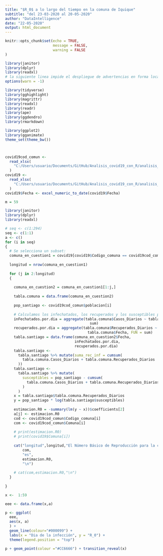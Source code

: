 ```yaml
---
title: "$R_0$ a lo largo del tiempo en la comuna de Iquique"
subtitle: "del 23-03-2020 al 20-05-2020"
author: "DataIntelligence"
date: "22-05-2020"
output: html_document
---
```


```r
knitr::opts_chunk$set(echo = TRUE,
                      message = FALSE,
                      warning = FALSE
)
```

```r
library(janitor)
library(dplyr)
library(readxl)
# la siguiente linea impide el despliegue de advertencias en forma local:
options(warn = -1)

library(tidyverse)
library(gghighlight)
library(magrittr)
library(readxl)
library(readr)
library(ape)
library(ggdendro)
library(rmarkdown)

library(ggplot2)
library(gganimate)
theme_set(theme_bw())



covid19cod_comun <-
  read_xlsx(
    "C:/Users/usuario/Documents/GitHub/Analisis_covid19_con_R/analisis_22_mayo/data_20_mayo_sec.xlsx"
  )
covid19 <-
  read_xlsx(
    "C:/Users/usuario/Documents/GitHub/Analisis_covid19_con_R/analisis_22_mayo/data_20_mayo.xlsx"
  )
covid19$Fecha <- excel_numeric_to_date(covid19$Fecha)  

m = 59
```
```r

library(janitor)
library(dplyr)
library(readxl)

# seq <- c(1:294)
seq <- c(1:1)
a <- c()
for (i in seq)
{
  # Se selecciona un subset:
  comuna_en_cuestion1 = covid19[covid19$Codigo_comuna == covid19cod_comun$Codigo_comuna[i], ]
  
  longitud = nrow(comuna_en_cuestion1)
  
  for (j in 2:longitud)
  {
    
    comuna_en_cuestion2 = comuna_en_cuestion1[1:j,]
    
    tabla.comuna = data.frame(comuna_en_cuestion2)
    
    pop_santiago <- covid19cod_comun$poblacion[i]
    
    # Calculamos los infechatados, los recuperados y los susceptibles por dias:
    inFechatados.por.dia = aggregate(tabla.comuna$Casos_Diarios ~ tabla.comuna$Fecha, FUN =
                                       sum)
    recuperados.por.dia = aggregate(tabla.comuna$Recuperados_Diarios ~
                                      tabla.comuna$Fecha, FUN = sum)
    tabla.santiago = data.frame(comuna_en_cuestion2$Fecha,
                                inFechatados.por.dia,
                                recuperados.por.dia)
    tabla.santiago <-
      tabla.santiago %>% mutate(suma_rec_inf = cumsum(
        tabla.comuna.Casos_Diarios + tabla.comuna.Recuperados_Diarios
      ))
    tabla.santiago <-
      tabla.santiago %>% mutate(
        susceptibles = pop_santiago - cumsum(
          tabla.comuna.Casos_Diarios + tabla.comuna.Recuperados_Diarios
        )
      )
    x = tabla.santiago$tabla.comuna.Recuperados_Diarios
    y = pop_santiago * log(tabla.santiago$susceptibles)
    
    estimacion.R0 = -summary(lm(y ~ x))$coefficients[2]
    a[j] <- estimacion.R0
    cod <- covid19cod_comun$Codigo_comuna[i]
    com <- covid19cod_comun$Comuna[i]
    
    # print(estimacion.R0)
    # print(covid19$Comuna[i])
    
    cat("longitud",longitud,"El Número Básico de Reproducción para la comuna de",
        com,
        "es",
        estimacion.R0,
        "\n")
    
    # cat(com,estimacion.R0,"\n")
  }
  
}
```


```r
x <-  1:59

eee <- data.frame(x,a)

p <- ggplot(
  eee,
  aes(x, a)
  ) +
  geom_line(colour="#000099") +
  labs(x = "Dia de la infección", y = "R_0") +
  theme(legend.position = "top")

```

```r
p + geom_point(colour ="#CC6666") + transition_reveal(x)
```






